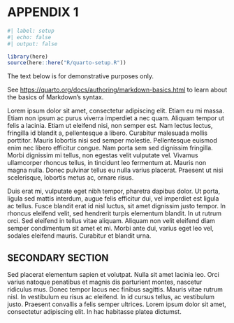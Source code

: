 # APPENDIX 1

```r
#| label: setup
#| echo: false
#| output: false

library(here)
source(here::here("R/quarto-setup.R"))
```

::: {.content-visible when-format="pdf"}
::: {.callout-tip}
The text below is for demonstrative purposes only.

\vspace{5pt}

See <https://quarto.org/docs/authoring/markdown-basics.html> to learn about the basics of Markdown's syntax.
:::
\vspace{10pt}
:::

Lorem ipsum dolor sit amet, consectetur adipiscing elit. Etiam eu mi massa. Etiam non ipsum ac purus viverra imperdiet a nec quam. Aliquam tempor ut felis a lacinia. Etiam ut eleifend nisi, non semper est. Nam lectus lectus, fringilla id blandit a, pellentesque a libero. Curabitur malesuada mollis porttitor. Mauris lobortis nisi sed semper molestie. Pellentesque euismod enim nec libero efficitur congue. Nam porta sem sed dignissim fringilla. Morbi dignissim mi tellus, non egestas velit vulputate vel. Vivamus ullamcorper rhoncus tellus, in tincidunt leo fermentum at. Mauris non magna nulla. Donec pulvinar tellus eu nulla varius placerat. Praesent ut nisi scelerisque, lobortis metus ac, ornare risus.

Duis erat mi, vulputate eget nibh tempor, pharetra dapibus dolor. Ut porta, ligula sed mattis interdum, augue felis efficitur dui, vel imperdiet est ligula ac tellus. Fusce blandit erat id nisl luctus, sit amet dignissim justo tempor. In rhoncus eleifend velit, sed hendrerit turpis elementum blandit. In ut rutrum orci. Sed eleifend in tellus vitae aliquam. Aliquam non velit eleifend diam semper condimentum sit amet et mi. Morbi ante dui, varius eget leo vel, sodales eleifend mauris. Curabitur et blandit urna.

## SECONDARY SECTION

Sed placerat elementum sapien et volutpat. Nulla sit amet lacinia leo. Orci varius natoque penatibus et magnis dis parturient montes, nascetur ridiculus mus. Donec tempor lacus nec finibus sagittis. Mauris vitae rutrum nisl. In vestibulum eu risus ac eleifend. In id cursus tellus, ac vestibulum justo. Praesent convallis a felis semper ultrices. Lorem ipsum dolor sit amet, consectetur adipiscing elit. In hac habitasse platea dictumst.
